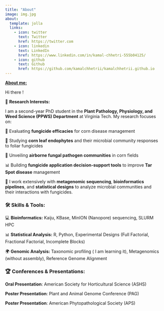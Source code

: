 ```yaml
---
title: "About"
image: img.jpg
about:
  template: jolla
  links:
    - icon: twitter
      text: Twitter
      href: https://twitter.com
    - icon: linkedin
      text: LinkedIn
      href: https://www.linkedin.com/in/kamal-chhetri-555b04125/
    - icon: github
      text: Github
      href: https://github.com/kamalchhetrii/kamalchhetrii.github.io
---
```


[**About me:**]{.underline}

Hi there !

🌱 **Research Interests:**\

I am a second-year PhD student in the **Plant Pathology, Physiology, and Weed Science (PPWS) Department** at Virginia Tech. My research focuses on:\

🔬 Evaluating **fungicide efficacies** for corn disease management\

🦠 Studying **corn leaf endophytes** and their microbial community responses to foliar fungicides\

🌾 Unveiling **airborne fungal pathogen communities** in corn fields\

📊 Building **fungicide application decision-support tools** to improve **Tar Spot disease** management

🧬 I work extensively with **metagenomic sequencing**, **bioinformatics pipelines**, and **statistical designs** to analyze microbial communities and their interactions with fungicides.

### 🛠 Skills & Tools:

💻 **Bioinformatics:** Kaiju, KBase, MinION (Nanopore) sequencing, SLURM HPC\

📊 **Statistical Analysis:** R, Python, Experimental Designs (Full Factorial, Fractional Factorial, Incomplete Blocks)\

🌍 **Genomic Analysis:** Taxonomic profiling ( I am learning it), Metagenomics (without assembly), Reference Genome Alignment

### 🏆 Conferences & Presentations:

**Oral Presentation**: American Society for Horticultural Science (ASHS)

**Poster Presentation**: Plant and Animal Genome Conference (PAG)

**Poster Presentation**: American Phytopathological Society (APS)
